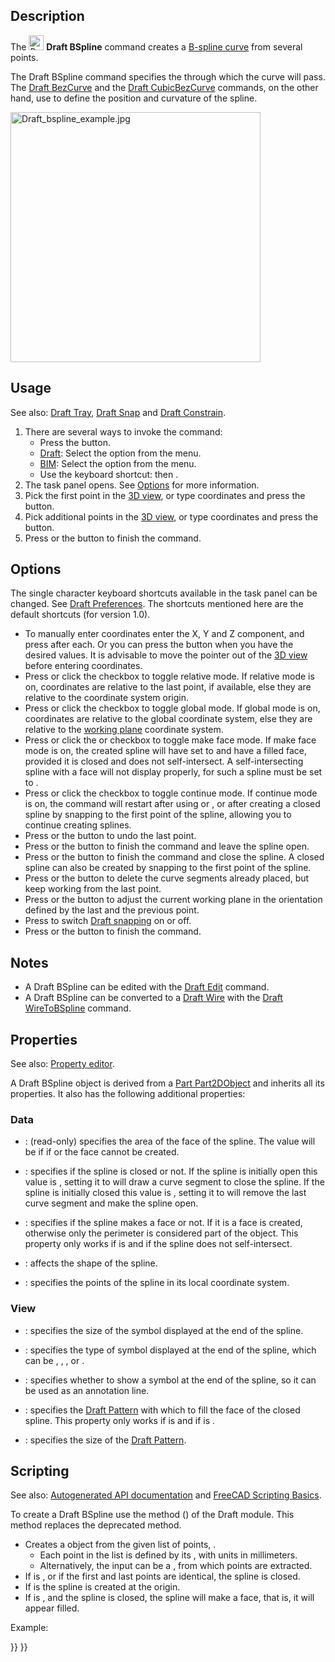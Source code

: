 <languages/>

{{Docnav
|[[Draft_Polygon|Polygon]]
|[[Draft_CubicBezCurve|CubicBezCurve]]
|[[Draft_Workbench|Draft]]
|IconL=Draft_Polygon.svg
|IconR=Draft_CubicBezCurve.svg
|IconC=Workbench_Draft.svg
}}

{{GuiCommand
|Name=Draft BSpline
|MenuLocation=Drafting → B-spline<br>2D Drafting → B-spline
|Workbenches=[[Draft_Workbench|Draft]], [[BIM_Workbench|BIM]]
|Shortcut={{KEY|B}} {{KEY|S}}
|Version=0.7
|SeeAlso=[[Draft_Wire|Draft Wire]], [[Draft_CubicBezCurve|Draft CubicBezCurve]], [[Draft_BezCurve|Draft BezCurve]]
}}

==Description== 

The [[Image:Draft_BSpline.svg|24px]] '''Draft BSpline''' command creates a [http://en.wikipedia.org/wiki/B-spline B-spline curve] from several points.

The Draft BSpline command specifies the {{Emphasis|exact points}} through which the curve will pass. The [[Draft BezCurve|Draft BezCurve]] and the [[Draft_CubicBezCurve|Draft CubicBezCurve]] commands, on the other hand, use {{Emphasis|control points}} to define the position and curvature of the spline. 

[[Image:Draft_bspline_example.jpg|400px]]
{{Caption|Spline defined by multiple points}}

==Usage==

See also: [[Draft_Tray|Draft Tray]], [[Draft_Snap|Draft Snap]] and [[Draft_Constrain|Draft Constrain]].

# There are several ways to invoke the command:
#* Press the {{Button|[[Image:Draft_BSpline.svg|16px]] [[Draft_BSpline|B-spline]]}} button.
#* [[Draft_Workbench|Draft]]: Select the {{MenuCommand|Drafting → [[Image:Draft_BSpline.svg|16px]] B-spline}} option from the menu.
#* [[BIM_Workbench|BIM]]: Select the {{MenuCommand|2D Drafting → [[Image:Draft_BSpline.svg|16px]] B-spline}} option from the menu.
#* Use the keyboard shortcut: {{KEY|B}} then {{KEY|S}}.
# The {{MenuCommand|B-spline}} task panel opens. See [[#Options|Options]] for more information.
# Pick the first point in the [[3D_view|3D view]], or type coordinates and press the {{Button|[[Image:Draft_AddPoint.svg|16px]] Enter point}} button.
# Pick additional points in the [[3D_view|3D view]], or type coordinates and press the {{Button|[[Image:Draft_AddPoint.svg|16px]] Enter point}} button.
# Press {{KEY|Esc}} or the {{Button|Close}} button to finish the command.

==Options==

The single character keyboard shortcuts available in the task panel can be changed. See [[Draft_Preferences|Draft Preferences]]. The shortcuts mentioned here are the default shortcuts (for version 1.0).

* To manually enter coordinates enter the X, Y and Z component, and press {{KEY|Enter}} after each. Or you can press the {{Button|[[Image:Draft_AddPoint.svg|16px]] Enter point}} button when you have the desired values. It is advisable to move the pointer out of the [[3D_view|3D view]] before entering coordinates.
* Press {{KEY|R}} or click the {{MenuCommand|Relative}} checkbox to toggle relative mode. If relative mode is on, coordinates are relative to the last point, if available, else they are relative to the coordinate system origin.
* Press {{KEY|G}} or click the {{MenuCommand|Global}} checkbox to toggle global mode. If global mode is on, coordinates are relative to the global coordinate system, else they are relative to the [[Draft_SelectPlane|working plane]] coordinate system.
* Press {{KEY|F}} or click the {{MenuCommand|Filled}}{{VersionNoteMinus|1.0}} or {{MenuCommand|Make face}}{{VersionNote|1.1}} checkbox to toggle make face mode. If make face mode is on, the created spline will have {{PropertyData|Make Face}} set to {{TRUE}} and have a filled face, provided it is closed and does not self-intersect. A self-intersecting spline with a face will not display properly, for such a spline {{PropertyData|Make Face}} must be set to {{FALSE}}.
* Press {{KEY|N}} or click the {{MenuCommand|Continue}} checkbox to toggle continue mode. If continue mode is on, the command will restart after using {{Button|[[Image:Draft_FinishLine.svg|16px]] Finish}} or {{Button|[[Image:Draft_CloseLine.svg|16px]] Close}}, or after creating a closed spline by snapping to the first point of the spline, allowing you to continue creating splines.
* Press {{KEY|/}} or the {{Button|[[Image:Draft_UndoLine.svg|16px]] Undo}} button to undo the last point.
* Press {{KEY|A}} or the {{Button|[[Image:Draft_FinishLine.svg|16px]] Finish}} button to finish the command and leave the spline open.
* Press {{KEY|O}} or the {{Button|[[Image:Draft_CloseLine.svg|16px]] Close}} button to finish the command and close the spline. A closed spline can also be created by snapping to the first point of the spline.
* Press {{KEY|W}} or the {{Button|[[Image:Draft Wipe.svg|16px]] Wipe}} button to delete the curve segments already placed, but keep working from the last point.
* Press {{KEY|U}} or the {{Button|[[Image:Draft SelectPlane.svg|16px]] [[Draft_SelectPlane|Set WP]]}} button to adjust the current working plane in the orientation defined by the last and the previous point.
* Press {{KEY|S}} to switch [[Draft_Snap|Draft snapping]] on or off.
* Press {{KEY|Esc}} or the {{Button|Close}} button to finish the command.

==Notes==

* A Draft BSpline can be edited with the [[Draft_Edit|Draft Edit]] command.
* A Draft BSpline can be converted to a [[Draft_Wire|Draft Wire]] with the [[Draft_WireToBSpline|Draft WireToBSpline]] command.

==Properties==

See also: [[Property_editor|Property editor]].

A Draft BSpline object is derived from a [[Part_Part2DObject|Part Part2DObject]] and inherits all its properties. It also has the following additional properties:

=== Data ===

{{TitleProperty|Draft}}

* {{PropertyData|Area|Area}}: (read-only) specifies the area of the face of the spline. The value will be {{value|0.0}} if {{PropertyData|Make Face}} if {{FALSE}} or the face cannot be created.
* {{PropertyData|Closed|Bool}}: specifies if the spline is closed or not. If the spline is initially open this value is {{FALSE}}, setting it to {{TRUE}} will draw a curve segment to close the spline. If the spline is initially closed this value is {{TRUE}}, setting it to {{FALSE}} will remove the last curve segment and make the spline open.
* {{PropertyData|Make Face|Bool}}: specifies if the spline makes a face or not. If it is {{TRUE}} a face is created, otherwise only the perimeter is considered part of the object. This property only works if {{PropertyData|Closed}} is {{TRUE}} and if the spline does not self-intersect.
* {{PropertyData|Parameterization|Float}}: affects the shape of the spline.
* {{PropertyData|Points|VectorList}}: specifies the points of the spline in its local coordinate system.

=== View ===

{{TitleProperty|Draft}}

* {{PropertyView|Arrow Size|Length}}: specifies the size of the symbol displayed at the end of the spline.
* {{PropertyView|Arrow Type|Enumeration}}: specifies the type of symbol displayed at the end of the spline, which can be {{value|Dot}}, {{value|Circle}}, {{value|Arrow}}, {{value|Tick}} or {{value|Tick-2}}.
* {{PropertyView|End Arrow|Bool}}: specifies whether to show a symbol at the end of the spline, so it can be used as an annotation line.
* {{PropertyView|Pattern|Enumeration}}: specifies the [[Draft_Pattern|Draft Pattern]] with which to fill the face of the closed spline. This property only works if {{PropertyData|Make Face}} is {{TRUE}} and if {{PropertyView|Display Mode}} is {{value|Flat Lines}}.
* {{PropertyView|Pattern Size|Float}}: specifies the size of the [[Draft_Pattern|Draft Pattern]].

==Scripting==

See also: [https://freecad.github.io/SourceDoc/ Autogenerated API documentation] and [[FreeCAD Scripting Basics|FreeCAD Scripting Basics]].

To create a Draft BSpline use the {{incode|make_bspline}} method ({{Version|0.19}}) of the Draft module. This method replaces the deprecated {{incode|makeBSpline}} method.

{{Code|code=
bspline = make_bspline(pointslist, closed=False, placement=None, face=None, support=None)
bspline = make_bspline(Part.Wire, closed=False, placement=None, face=None, support=None)
}}

* Creates a {{incode|bspline}} object from the given list of points, {{incode|pointslist}}.
** Each point in the list is defined by its {{incode|FreeCAD.Vector}}, with units in millimeters.
** Alternatively, the input can be a {{incode|Part.Wire}}, from which points are extracted.
* If {{incode|closed}} is {{incode|True}}, or if the first and last points are identical, the spline is closed.
* If {{incode|placement}} is {{incode|None}} the spline is created at the origin.
* If {{incode|face}} is {{incode|True}}, and the spline is closed, the spline will make a face, that is, it will appear filled.

Example:

{{Code|code=
import FreeCAD as App
import Draft

doc = App.newDocument()

p1 = App.Vector(0, 0, 0)
p2 = App.Vector(1000, 1000, 0)
p3 = App.Vector(2000, 0, 0)

spline1 = Draft.make_bspline([p1, p2, p3], closed=False)
spline2 = Draft.make_bspline([p1, 2*p3, 1.3*p2], closed=False)
spline3 = Draft.make_bspline([1.3*p3, p1, -1.7*p2], closed=False)

doc.recompute()
}}


{{Docnav
|[[Draft_Polygon|Polygon]]
|[[Draft_CubicBezCurve|CubicBezCurve]]
|[[Draft_Workbench|Draft]]
|IconL=Draft_Polygon.svg
|IconR=Draft_CubicBezCurve.svg
|IconC=Workbench_Draft.svg
}}

{{Draft Tools navi{{#translation:}}}}
{{Userdocnavi{{#translation:}}}}
